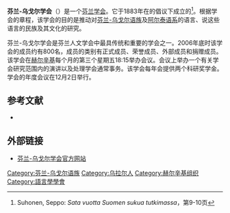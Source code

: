 '''芬兰-乌戈尔学会'''（{{lang-fi|Suomalais-Ugrilainen Seura}}）是一个[[芬兰|芬兰]][[学会|学会]]。它于1883年在{{link-fi|奥托·东内尔|Otto Donner (kielitieteilijä)}}的倡议下成立的<ref>Suhonen, Seppo: ''Sata vuotta Suomen sukua tutkimassa''，第9-10页</ref>。根据学会的章程，该学会的目的是推动对[[芬兰-乌戈尔语族|芬兰-乌戈尔语族]]及[[阿尔泰语系|阿尔泰语系]]的语言、说这些语言的民族及其文化的研究。

芬兰-乌戈尔学会是芬兰人文学会中最具传统和重要的学会之一。2006年底时该学会的成员约有800名，成员的类别有正式成员、荣誉成员、外部成员和捐赠成员。该学会在[[赫尔辛基|赫尔辛基]]每个月的第三个星期五18:15举办会议。会议上举办一个有关学会研究范围内的演讲以及处理学会通常事务。该学会每年会提供两个科研奖学金。学会的年度会议在12月2日举行。

== 参考文献 ==
* {{Cite book | author = Mikko Korhonen, Seppo Suhonen, Pertti Virtaranta | title = Sata vuotta suomen sukua tutkimassa - 100-vuotias Suomalais-Ugrilainen Seura | location = | publisher = Weilin+Göös | date = 1983 | ISBN = 951-35-2977-0 | language = fi}}
{{Reflist}}

== 外部链接 ==
* [https://www.sgr.fi/ 芬兰-乌戈尔学会官方网站] {{Wayback|url=https://www.sgr.fi/ |date=20180616163401 }} {{fi}} {{en}}

[[Category:芬兰-乌戈尔语族|Category:芬兰-乌戈尔语族]]
[[Category:乌拉尔人|Category:乌拉尔人]]
[[Category:赫尔辛基组织|Category:赫尔辛基组织]]
[[Category:語言學學會|Category:語言學學會]]